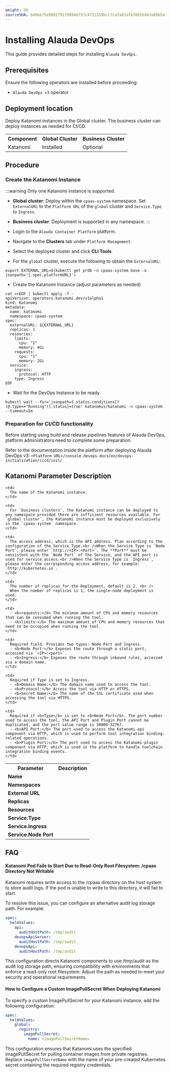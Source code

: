 ```yaml
---
weight: 30
sourceSHA: b49eb75e9882f9179094b757c4f51359bcc7cafa83afb70016d43a89b5af8c52
---
```


# Installing Alauda DevOps

This guide provides detailed steps for installing `Alauda DevOps`.

## Prerequisites

Ensure the following operators are installed before proceeding:

- `Alauda DevOps v3` operator

## Deployment location

Deploy Katanomi instances in the Global cluster. The business cluster can deploy instances as needed for CI/CD.

<table>
  <tr>
    <th style={{ whiteSpace: 'nowrap' }}>Component</th>
    <th style={{ whiteSpace: 'nowrap' }}>Global Cluster</th>
    <th style={{ whiteSpace: 'nowrap' }}>Business Cluster</th>
  </tr>
  <tr>
    <td>Katanomi</td>
    <td>Installed</td>
    <td>Optional</td>
  </tr>
</table>

## Procedure

<Steps>

  ### Create the Katanomi Instance 

  :::warning
  Only one Katanomi instance is supported.

  - **Global cluster**: Deploy within the `cpaas-system` namespace. Set `ExternalURL` to the `Platform URL` of the `global` cluster and `Service.Type` to `Ingress`.
  - **Business cluster**: Deployment is supported in any namespace.
  :::

  - Login to the `Alauda Container Platform`  platform.
  - Navigate to the **Clusters** tab under `Platform Management`.
  - Select the deployed cluster and click **CLI Tools**.
  - For the `global` cluster, execute the following to obtain the `ExternalURL`:


  ```shell
  export EXTERNAL_URL=$(kubectl get prdb -n cpaas-system base -o jsonpath='{.spec.platformURL}')
  ```

  - Create the Katanomi Instance (adjust parameters as needed)

  ```shell
  cat <<EOF | kubectl apply -f -
  apiVersion: operators.katanomi.dev/v1alpha1
  kind: Katanomi
  metadata:
    name: katanomi
    namespace: cpaas-system
  spec:
    externalURL: ${EXTERNAL_URL}
    replicas: 1
    resources:
      limits:
        cpu: "2"
        memory: 4Gi
      requests:
        cpu: "1"
        memory: 2Gi
    service:
      ingress:
        protocol: HTTP
      type: Ingress
  EOF
  ```

  - Wait for the DevOps Instance to be ready
  ```shell
  kubectl wait --for='jsonpath={.status.conditions[?(@.type=="Running")].status}=true' katanomis/katanomi -n cpaas-system --timeout=5m
  ```

  ### Preparation for CI/CD functionality

  Before starting using build and release pipelines features of Alauda DevOps, platform administrators need to complete some preparation.

  Refer to the documentation inside the platform after deploying Alauda DevOps v3: `<Platform URL>/console-devops-docs/en/devops-initialization/cicd/init/`
  
</Steps>

## Katanomi Parameter Description

<table>
  <tr>
    <th style={{ whiteSpace: 'nowrap' }}>Parameter</th>
    <th style={{ whiteSpace: 'nowrap' }}>Description</th>
  </tr>

  <tr>
    <td><b>Name</b></td>

    <td>
      The name of the Katanomi instance.
    </td>
  </tr>

  <tr>
    <td><b>Namespaces</b></td>

    <td>
      For `business clusters`, the Katanomi instance can be deployed to any namespace provided there are sufficient resources available. For `global cluster`, the Katanomi instance must be deployed exclusively in the `cpaas-system` namespace.
    </td>
  </tr>

  <tr>
    <td><b>External URL</b></td>

    <td>
      The access address, which is the API address. Plan according to the configuration of the Service Type.<br />When the Service Type is `Node Port`, please enter `http://<IP>:<Port>`. The **Port** must be consistent with the `Node Port` of the Service, and the API port is used for service access.<br />When the Service Type is `Ingress`, please enter the corresponding access address, for example: `http://kubernetes.io`.
    </td>
  </tr>

  <tr>
    <td><b>Replicas</b></td>

    <td>
      The number of replicas for the Deployment, default is 2. <br />
      When the number of replicas is 1, the single-node deployment is used.
    </td>
  </tr>

  <tr>
    <td><b>Resources</b></td>

    <td>
      - <b>requests:</b> The minimum amount of CPU and memory resources that can be consumed when running the tool.
      - <b>limits:</b> The maximum amount of CPU and memory resources that need to be occupied when running the tool.
    </td>
  </tr>

  <tr>
    <td><b>Service.Type	</b></td>

    <td>
      Required field. Provides two types: Node Port and Ingress.
      - <b>Node Port:</b> Exposes the route through a static port, accessed via `<IP>:<port>`.
      - <b>Ingress:</b> Exposes the route through inbound rules, accessed via a domain name.
    </td>
  </tr>

  <tr>
    <td><b>Service.Ingress</b></td>

    <td>
      Required if Type is set to Ingress.
      - <b>Domain Name:</b> The domain name used to access the tool.
      - <b>Protocol:</b> Access the tool via HTTP or HTTPS.
      - <b>Secret Name:</b> The name of the SSL certificate used when accessing the tool via HTTPS.
    </td>
  </tr>

  <tr>
    <td><b>Service.Node Port</b></td>

    <td>
      Required if <b>Type</b> is set to <b>Node Port</b>. The port number used to access the tool, the API Port and Plugin Port cannot be duplicated, and the port value range is 30000-32767.
      - <b>API Port:</b> The port used to access the Katanomi-api component via HTTP, which is used to perform tool integration binding-related operations.
      - <b>Plugin Port:</b> The port used to access the Katanomi-plugin component via HTTP, which is used in the platform to handle toolchain integration binding events.
    </td>
  </tr>
</table>

## FAQ

#### Katanomi Pod Fails to Start Due to Read-Only Root Filesystem: /cpaas Directory Not Writable

Katanomi requires write access to the /cpaas directory on the host system to store audit logs. If the pod is unable to write to this directory, it will fail to start.

To resolve this issue, you can configure an alternative audit log storage path. For example:

```yaml
spec:
  helmValues:
    api:
      auditHostPath: /tmp/audit
    devopsApiServer:
      auditHostPath: /tmp/audit
    devopsApi:
      auditHostPath: /tmp/audit
```

This configuration directs Katanomi components to use /tmp/audit as the audit log storage path, ensuring compatibility with environments that enforce a read-only root filesystem. Adjust the path as needed to meet your security and operational requirements.

#### How to Configure a Custom ImagePullSecret When Deploying Katanomi

To specify a custom ImagePullSecret for your Katanomi instance, add the following configuration:

```yaml
spec:
  helmValues:
    global:
      registry:
        imagePullSecret:
          name: <imagePullSecretName>
```

This configuration ensures that Katanomi uses the specified ImagePullSecret for pulling container images from private registries. Replace `imagePullSecretName` with the name of your pre-created Kubernetes secret containing the required registry credentials.
